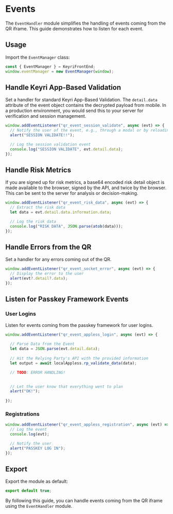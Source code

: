 # Events

The `EventHandler` module simplifies the handling of events coming from the QR iframe. This guide demonstrates how to listen for each event.

## Usage

Import the `EventManager` class:

```javascript
const { EventManager } = KeyriFrontEnd;
window.eventManager = new EventManager(window);
```

## Handle Keyri App-Based Validation

Set a handler for standard Keyri App-Based Validation. The `detail.data` attribute of the event object contains the decrypted payload from mobile. In a production environment, you would send this to your server for verification and session management.

```javascript
window.addEventListener("qr_event_session_validate", async (evt) => {
  // Notify the user of the event, e.g., through a modal or by reloading the page
  alert("SESSION VALIDATE!!");

  // Log the session validation event
  console.log("SESSION VALIDATE", evt.detail.data);
});
```

## Handle Risk Metrics

If you are signed up for risk metrics, a base64 encoded risk detail object is made available to the browser, signed by the API, and twice by the browser. This can be sent to the server for analysis or decision-making.

```javascript
window.addEventListener("qr_event_risk_data", async (evt) => {
  // Extract the risk data
  let data = evt.detail.data.information.data;

  // Log the risk data
  console.log("RISK DATA", JSON.parse(atob(data)));
});
```

## Handle Errors from the QR

Set a handler for any errors coming out of the QR.

```javascript
window.addEventListener("qr_event_socket_error", async (evt) => {
  // Display the error to the user
  alert(evt?.detail?.data);
});
```

## Listen for Passkey Framework Events

### User Logins

Listen for events coming from the passkey framework for user logins.

```javascript
window.addEventListener("qr_event_appless_login", async (evt) => {
  
  // Parse Data from the Event
  let data = JSON.parse(evt.detail.data);
  
  // Hit the Relying Party's API with the provided information
  let output = await localAppless.rp_validate_data(data);

  // TODO: ERROR HANDLING!
  

  // Let the user know that everything went to plan
  alert("OK!");
  
});
```

### Registrations

```javascript
window.addEventListener("qr_event_appless_registration", async (evt) => {
  // Log the event
  console.log(evt);

  // Notify the user
  alert("PASSKEY LOG IN");
});
```

## Export

Export the module as default:

```javascript
export default true;
```

By following this guide, you can handle events coming from the QR iframe using the `EventHandler` module.